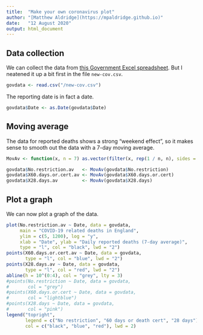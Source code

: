 ```yaml
---
title:  "Make your own coronavirus plot"
author: "[Matthew Aldridge](https://mpaldridge.github.io)"
date:   "12 August 2020"
output: html_document
---
```




## Data collection

We can collect the data from [this Government Excel spreadsheet](https://assets.publishing.service.gov.uk/government/uploads/system/uploads/attachment_data/file/908755/COVID-19_Death_Series_20200812.xlsx). But I neatened it up a bit first in the file `new-cov.csv`.

```r
govdata <- read.csv("/new-cov.csv")
```

The reporting date is in fact a date.

```r
govdata$Date <- as.Date(govdata$Date)
```


## Moving average

The data for reported deaths shows a strong "weekend effect", so it makes sense to smooth out the data with a 7-day moving average.

```r
MovAv <- function(x, n = 7) as.vector(filter(x, rep(1 / n, n), sides = 2))

govdata$No.restriction.av   <- MovAv(govdata$No.restriction)
govdata$X60.days.or.cert.av <- MovAv(govdata$X60.days.or.cert)
govdata$X28.days.av         <- MovAv(govdata$X28.days)
```


## Plot a graph

We can now plot a graph of the data.

```r
plot(No.restriction.av ~ Date, data = govdata,
     main = "COVID-19 related deaths in England",
     ylim = c(5, 1200), log = "y",
     xlab = "Date", ylab = "Daily reported deaths (7-day average)",
     type = "l", col = "black", lwd = "2")
points(X60.days.or.cert.av ~ Date, data = govdata,
       type = "l", col = "blue", lwd = "2")
points(X28.days.av ~ Date, data = govdata,
       type = "l", col = "red", lwd = "2")
abline(h = 10^(0:4), col = "grey", lty = 3)
#points(No.restriction ~ Date, data = govdata,
#       col = "grey")
#points(X60.days.or.cert ~ Date, data = govdata,
#       col = "lightblue")
#points(X28.days ~ Date, data = govdata,
#       col = "pink")
legend("topright",
       legend = c("No restriction", "60 days or death cert", "28 days"),
       col = c("black", "blue", "red"), lwd = 2)
```
